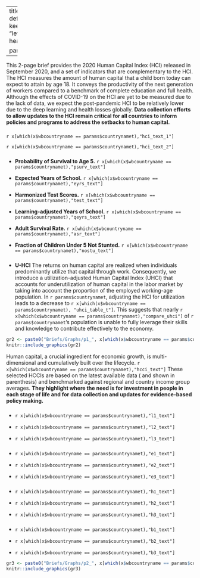 

---
title: "`r params$countrynamet`"
output:
   pdf_document: default
   latex_engine: pdflatex
   fig_caption: yes
   keep_tex: yes
   urlcolor: blue
fontsize: 9pt
geometry: "left=1.3cm,right=1.3cm,top=1.5cm,bottom=0.5cm"
header-includes:  \usepackage{fancyhdr} 
  \usepackage{graphicx}
  \usepackage{eurosym}
  \usepackage{datetime}
  \usepackage{booktabs,xcolor} \pagestyle{fancy}  
  \fancypagestyle{plain}{\pagestyle{fancy}}
  \pagenumbering{gobble}
  \renewcommand\thefootnote{\textcolor{black}{\arabic{footnote}}}
  \usepackage{pagecolor}
  \pagecolor{white}
  \usepackage{fourier}
  \usepackage[fontsize=8.7pt]{scrextend}
  \usepackage{float}
  \restylefloat{table}
  \usepackage{xcolor}
  \usepackage{multicol}
  \newcommand{\hideFromPandoc}[1]{#1}
  \hideFromPandoc{
    \let\Begin\begin
    \let\End\end
  }
  \usepackage{caption}
  \captionsetup{skip=0pt}
  \usepackage{hyperref}
  \usepackage{array}
  \usepackage{varwidth}
  \hypersetup{
      colorlinks=true,
      linkcolor=blue,
      filecolor=magenta,      
      urlcolor=cyan,
  }
  \urlstyle{same}
  \usepackage{enumitem}
  \setlist{leftmargin=*}
  \pagenumbering{gobble}
  \usepackage{numprint}
  \usepackage{fbox}
  
params:
  countrynamet: "Afghanistan"   

---
\definecolor{bondiblue}{rgb}{0.0, 0.58, 0.71}
\definecolor{steelblue}{rgb}{0.27, 0.51, 0.71}
\definecolor{brickred}{rgb}{0.8, 0.25, 0.33}
\newcommand\boldblue[1]{\textcolor{bondiblue}{\textbf{#1}}}

This 2-page brief provides the 2020 Human Capital Index (HCI) released in September 2020, and a set of indicators that are complementary to the HCI. The HCI measures the amount of human capital that a child born today can expect to attain by age 18. It conveys the productivity of the next generation of workers compared to a benchmark of complete education and full health. Although the effects of COVID-19 on the HCI are yet to be measured due to the lack of data, we expect the post-pandemic HCI to be relatively lower due to the deep learning and health losses globally. **Data collection efforts to allow updates to the HCI remain critical for all countries to inform policies and programs to address the setbacks to human capital.**

\Begin{multicols}{2}

### \boldblue{T\small{HE HUMAN CAPITAL INDEX}}###

`r x[which(x$wbcountryname == params$countrynamet),"hci_text_1"]` 

`r x[which(x$wbcountryname == params$countrynamet),"hci_text_2"]` 

### \boldblue{T\small{HE HUMAN CAPITAL INDEX COMPONENTS}}###

* **Probability of Survival to Age 5.** `r x[which(x$wbcountryname == params$countrynamet),"psurv_text"]`

* **Expected Years of School.** `r x[which(x$wbcountryname == params$countrynamet),"eyrs_text"]`

* **Harmonized Test Scores.** `r x[which(x$wbcountryname == params$countrynamet),"test_text"]`

* **Learning-adjusted Years of School.** `r x[which(x$wbcountryname == params$countrynamet),"qeyrs_text"]`

* **Adult Survival Rate.** `r x[which(x$wbcountryname == params$countrynamet),"asr_text"]`

* **Fraction of Children Under 5 Not Stunted.** `r x[which(x$wbcountryname == params$countrynamet),"nostu_text"]`


### \boldblue{T\small{HE HUMAN CAPITAL UTILIZATION}}###

* **U-HCI** The returns on human capital are realized when individuals predominantly utilize that capital through work. Consequently, we introduce a utilization-adjusted Human Capital Index (UHCI) that accounts for underutilization of human capital in the labor market by taking into account the proportion of the employed working-age population. In `r params$countrynamet`, adjusting the HCI for utilization leads to a decrease to `r x[which(x$wbcountryname == params$countrynamet), "uhci_table_t"]`. This suggests that nearly `r x[which(x$wbcountryname == params$countrynamet),"compare_uhci"]` of `r params$countrynamet`'s population is unable to fully leverage their skills and knowledge to contribute effectively to the economy.

\vspace{-1mm}
\begin{table}[H]
\renewcommand{\tabcolsep}{0.8mm}
\begin{tabular}{m{0.3\textwidth}>{\centering\arraybackslash}m{0.054\textwidth}>{\centering\arraybackslash}m{0.054\textwidth}>{\centering\arraybackslash}m{0.054\textwidth}}
\\\textbf{     }   &    &             &  \\ \hline
                         &      &              & \\
\textbf{ Human Capital and Utilization   } & \textbf{ Boys} & \textbf{ Girls} &  \textbf{ Overall} \\\hline
\vspace{-1mm} \\
Human Capital Index (HCI) &   `r x[which(x$wbcountryname == params$countrynamet),"hci_m_table_t"]` &   `r x[which(x$wbcountryname == params$countrynamet),"hci_f_table_t"]` &    `r x[which(x$wbcountryname == params$countrynamet),"hci_table_t"]`\\
Utilization of Human Capital Index (UHCI) & `r x[which(x$wbcountryname == params$countrynamet),"uhci_m_table_t"]`  &  `r x[which(x$wbcountryname == params$countrynamet),"uhci_f_table_t"]` & `r x[which(x$wbcountryname == params$countrynamet),"uhci_table_t"]` \\
                         & \multicolumn{1}{l}{} & \multicolumn{1}{l}{} &    
\vspace{-4mm}
\\\hline
\end{tabular}
\vspace{1mm} 
\end{table}

```r
gr2 <- paste0("Briefs/Graphs/p1_", x[which(x$wbcountryname == params$countrynamet),"wbcode"],"_all.pdf")
knitr::include_graphics(gr2)
```

\vfill

\End{multicols}


\newpage

\vspace{3mm} 

Human capital, a crucial ingredient for economic growth, is multi-dimensional and cumulatively built over the lifecycle. `r x[which(x$wbcountryname == params$countrynamet),"hcci_text"]` These selected HCCIs are based on the latest available data (\emph{italicized} and shown in parenthesis) and benchmarked against regional and country income group averages. **They highlight where the need is for investment in people in each stage of life and for data collection and updates for evidence-based policy making.**

\vspace{1mm}

\Begin{multicols}{2}

### \boldblue{E\small{ARLY CHILDHOOD}}###

* `r x[which(x$wbcountryname == params$countrynamet),"l1_text"]`

* `r x[which(x$wbcountryname == params$countrynamet),"l2_text"]`

* `r x[which(x$wbcountryname == params$countrynamet),"l3_text"]`


### \boldblue{S\small{CHOOL AGE}}###

* `r x[which(x$wbcountryname == params$countrynamet),"e1_text"]`

* `r x[which(x$wbcountryname == params$countrynamet),"e2_text"]`

* `r x[which(x$wbcountryname == params$countrynamet),"e3_text"]`

### \boldblue{Y\small{OUTH}}###

* `r x[which(x$wbcountryname == params$countrynamet),"h1_text"]`

* `r x[which(x$wbcountryname == params$countrynamet),"h2_text"]`

* `r x[which(x$wbcountryname == params$countrynamet),"h3_text"]`

### \boldblue{A\small{DULTS \& ELDERLY}}###

* `r x[which(x$wbcountryname == params$countrynamet),"b1_text"]`

* `r x[which(x$wbcountryname == params$countrynamet),"b2_text"]`

* `r x[which(x$wbcountryname == params$countrynamet),"b3_text"]`


```r
gr3 <- paste0("Briefs/Graphs/p2_", x[which(x$wbcountryname == params$countrynamet),"wbcode"], "_stages.pdf")
knitr::include_graphics(gr3)
```

\End{multicols}